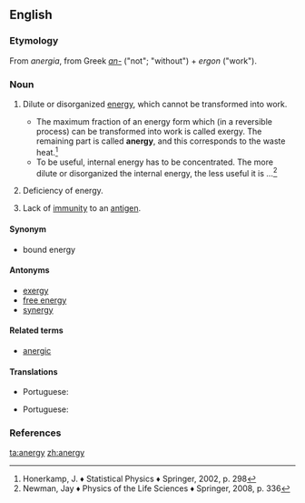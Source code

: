 ==English==

===Etymology===
From {{etyl|NL.|en}} ''anergia'', from Greek ''[[an-#Etymology_3|an-]]'' ("not"; "without") + ''ergon'' ("work").

===Noun===
{{en-noun|~|anergies}}

# {{context|physics|lang=en}} Dilute or disorganized [[energy]], which cannot be transformed into work.
#* The maximum fraction of an energy form which (in a reversible process) can be transformed into work is called exergy. The remaining part is called '''anergy''', and this corresponds to the waste heat.<ref>Honerkamp, J. ♦ Statistical Physics ♦ Springer, 2002, p. 298</ref>
#* To be useful, internal energy has to be concentrated. The more dilute or disorganized the internal energy, the less useful it is ...<ref>Newman, Jay ♦ Physics of the Life Sciences ♦ Springer, 2008, p. 336</ref>
# {{context|pathology|lang=en}} Deficiency of energy.
# {{context|immunology|lang=en}} Lack of [[immunity]] to an [[antigen]].

====Synonym====
* bound energy

====Antonyms====
* [[exergy]]
* [[free energy]]
* [[synergy]]

====Related terms====
* [[anergic]]

====Translations====
{{trans-top|energy which cannot be transformed into work}}
{{trans-mid}}
{{trans-bottom}}

{{trans-top|deficiency of energy}}
* Portuguese: {{t|pt|anergia|f}}
{{trans-mid}}
{{trans-bottom}}

{{trans-top|lack of immunity to an antigen}}
* Portuguese: {{t|pt|anergia|f}}
{{trans-mid}}
{{trans-bottom}}

===References===
<references/>

[[ta:anergy]]
[[zh:anergy]]